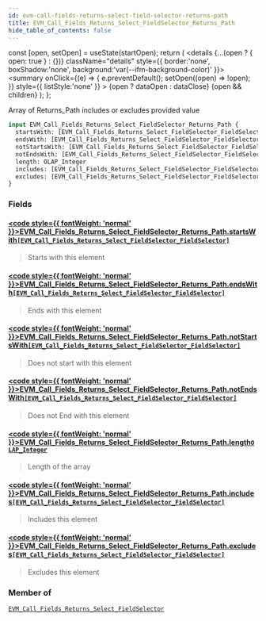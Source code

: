 ```yaml
---
id: evm-call-fields-returns-select-field-selector-returns-path
title: EVM_Call_Fields_Returns_Select_FieldSelector_Returns_Path
hide_table_of_contents: false
---
```







  const [open, setOpen] = useState(startOpen);
  return (
    <details {...(open ? { open: true } : {})} className="details" style={{ border:'none', boxShadow:'none', background:'var(--ifm-background-color)' }}>
      <summary
        onClick={(e) => {
          e.preventDefault();
          setOpen((open) => !open);
        }}
        style={{ listStyle:'none' }}
      >
      {open ? dataOpen : dataClose}
      </summary>
      {open && children}
    </details>
  );
};




Array of Returns_Path includes or excludes provided value


```graphql
input EVM_Call_Fields_Returns_Select_FieldSelector_Returns_Path {
  startsWith: [EVM_Call_Fields_Returns_Select_FieldSelector_FieldSelector]
  endsWith: [EVM_Call_Fields_Returns_Select_FieldSelector_FieldSelector]
  notStartsWith: [EVM_Call_Fields_Returns_Select_FieldSelector_FieldSelector]
  notEndsWith: [EVM_Call_Fields_Returns_Select_FieldSelector_FieldSelector]
  length: OLAP_Integer
  includes: [EVM_Call_Fields_Returns_Select_FieldSelector_FieldSelector]
  excludes: [EVM_Call_Fields_Returns_Select_FieldSelector_FieldSelector]
}
```




### Fields

#### [<code style={{ fontWeight: 'normal' }}>EVM_Call_Fields_Returns_Select_FieldSelector_Returns_Path.<b>startsWith</b></code>](#)<Bullet />[`[EVM_Call_Fields_Returns_Select_FieldSelector_FieldSelector]`](/docs/graphql-reference/inputs/evm-call-fields-returns-select-field-selector-field-selector) <Badge class="secondary" text="list"/> <Badge class="secondary" text="input"/>
> Starts with this element
> 

#### [<code style={{ fontWeight: 'normal' }}>EVM_Call_Fields_Returns_Select_FieldSelector_Returns_Path.<b>endsWith</b></code>](#)<Bullet />[`[EVM_Call_Fields_Returns_Select_FieldSelector_FieldSelector]`](/docs/graphql-reference/inputs/evm-call-fields-returns-select-field-selector-field-selector) <Badge class="secondary" text="list"/> <Badge class="secondary" text="input"/>
> Ends with this element
> 

#### [<code style={{ fontWeight: 'normal' }}>EVM_Call_Fields_Returns_Select_FieldSelector_Returns_Path.<b>notStartsWith</b></code>](#)<Bullet />[`[EVM_Call_Fields_Returns_Select_FieldSelector_FieldSelector]`](/docs/graphql-reference/inputs/evm-call-fields-returns-select-field-selector-field-selector) <Badge class="secondary" text="list"/> <Badge class="secondary" text="input"/>
> Does not start with this element
> 

#### [<code style={{ fontWeight: 'normal' }}>EVM_Call_Fields_Returns_Select_FieldSelector_Returns_Path.<b>notEndsWith</b></code>](#)<Bullet />[`[EVM_Call_Fields_Returns_Select_FieldSelector_FieldSelector]`](/docs/graphql-reference/inputs/evm-call-fields-returns-select-field-selector-field-selector) <Badge class="secondary" text="list"/> <Badge class="secondary" text="input"/>
> Does not End with this element
> 

#### [<code style={{ fontWeight: 'normal' }}>EVM_Call_Fields_Returns_Select_FieldSelector_Returns_Path.<b>length</b></code>](#)<Bullet />[`OLAP_Integer`](/docs/graphql-reference/inputs/olap-integer) <Badge class="secondary" text="input"/>
> Length of the array
> 

#### [<code style={{ fontWeight: 'normal' }}>EVM_Call_Fields_Returns_Select_FieldSelector_Returns_Path.<b>includes</b></code>](#)<Bullet />[`[EVM_Call_Fields_Returns_Select_FieldSelector_FieldSelector]`](/docs/graphql-reference/inputs/evm-call-fields-returns-select-field-selector-field-selector) <Badge class="secondary" text="list"/> <Badge class="secondary" text="input"/>
> Includes this element
> 

#### [<code style={{ fontWeight: 'normal' }}>EVM_Call_Fields_Returns_Select_FieldSelector_Returns_Path.<b>excludes</b></code>](#)<Bullet />[`[EVM_Call_Fields_Returns_Select_FieldSelector_FieldSelector]`](/docs/graphql-reference/inputs/evm-call-fields-returns-select-field-selector-field-selector) <Badge class="secondary" text="list"/> <Badge class="secondary" text="input"/>
> Excludes this element
> 



### Member of

[`EVM_Call_Fields_Returns_Select_FieldSelector`](/docs/graphql-reference/inputs/evm-call-fields-returns-select-field-selector)  <Badge class="secondary" text="input"/>

